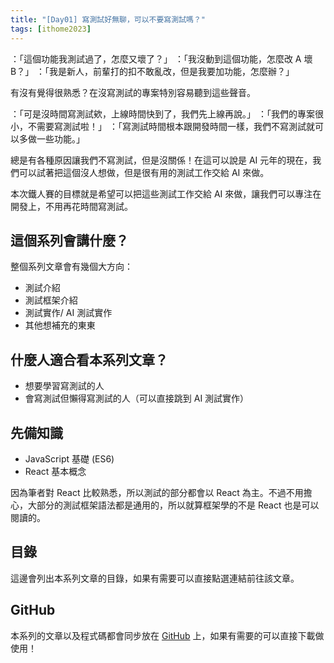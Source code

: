 ```yaml
---
title: "[Day01] 寫測試好無聊，可以不要寫測試嗎？"
tags: [ithome2023]
---
```


：「這個功能我測試過了，怎麼又壞了？」
：「我沒動到這個功能，怎麼改 A 壞 B？」
：「我是新人，前輩打的扣不敢亂改，但是我要加功能，怎麼辦？」

有沒有覺得很熟悉？在沒寫測試的專案特別容易聽到這些聲音。

：「可是沒時間寫測試欸，上線時間快到了，我們先上線再說。」
：「我們的專案很小，不需要寫測試啦！」
：「寫測試時間根本跟開發時間一樣，我們不寫測試就可以多做一些功能。」

總是有各種原因讓我們不寫測試，但是沒關係！在這可以說是 AI 元年的現在，我們可以試著把這個沒人想做，但是很有用的測試工作交給 AI 來做。

本次鐵人賽的目標就是希望可以把這些測試工作交給 AI 來做，讓我們可以專注在開發上，不用再花時間寫測試。

## 這個系列會講什麼？

整個系列文章會有幾個大方向：

- 測試介紹
- 測試框架介紹
- 測試實作/ AI 測試實作
- 其他想補充的東東

## 什麼人適合看本系列文章？

- 想要學習寫測試的人
- 會寫測試但懶得寫測試的人（可以直接跳到 AI 測試實作）

## 先備知識

- JavaScript 基礎 (ES6)
- React 基本概念

因為筆者對 React 比較熟悉，所以測試的部分都會以 React 為主。不過不用擔心，大部分的測試框架語法都是通用的，所以就算框架學的不是 React 也是可以閱讀的。

## 目錄

這邊會列出本系列文章的目錄，如果有需要可以直接點選連結前往該文章。

## GitHub

本系列的文章以及程式碼都會同步放在 [GitHub](https://github.com/Jim876633/ithome-2023) 上，如果有需要的可以直接下載做使用！
